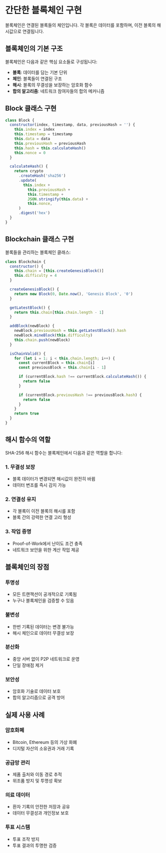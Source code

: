 # 간단한 블록체인 구현

블록체인은 연결된 블록들의 체인입니다. 각 블록은 데이터를 포함하며, 이전 블록의 해시값으로 연결됩니다.

## 블록체인의 기본 구조

블록체인은 다음과 같은 핵심 요소들로 구성됩니다:

- **블록**: 데이터를 담는 기본 단위
- **체인**: 블록들이 연결된 구조
- **해시**: 블록의 무결성을 보장하는 암호화 함수
- **합의 알고리즘**: 네트워크 참여자들의 합의 메커니즘

## Block 클래스 구현

```javascript
class Block {
  constructor(index, timestamp, data, previousHash = '') {
    this.index = index
    this.timestamp = timestamp
    this.data = data
    this.previousHash = previousHash
    this.hash = this.calculateHash()
    this.nonce = 0
  }

  calculateHash() {
    return crypto
      .createHash('sha256')
      .update(
        this.index +
          this.previousHash +
          this.timestamp +
          JSON.stringify(this.data) +
          this.nonce,
      )
      .digest('hex')
  }
}
```

## Blockchain 클래스 구현

블록들을 관리하는 블록체인 클래스:

```javascript
class Blockchain {
  constructor() {
    this.chain = [this.createGenesisBlock()]
    this.difficulty = 4
  }

  createGenesisBlock() {
    return new Block(0, Date.now(), 'Genesis Block', '0')
  }

  getLatestBlock() {
    return this.chain[this.chain.length - 1]
  }

  addBlock(newBlock) {
    newBlock.previousHash = this.getLatestBlock().hash
    newBlock.mineBlock(this.difficulty)
    this.chain.push(newBlock)
  }

  isChainValid() {
    for (let i = 1; i < this.chain.length; i++) {
      const currentBlock = this.chain[i]
      const previousBlock = this.chain[i - 1]

      if (currentBlock.hash !== currentBlock.calculateHash()) {
        return false
      }

      if (currentBlock.previousHash !== previousBlock.hash) {
        return false
      }
    }
    return true
  }
}
```

## 해시 함수의 역할

SHA-256 해시 함수는 블록체인에서 다음과 같은 역할을 합니다:

### 1. 무결성 보장

- 블록 데이터가 변경되면 해시값이 완전히 바뀜
- 데이터 변조를 즉시 감지 가능

### 2. 연결성 유지

- 각 블록이 이전 블록의 해시를 포함
- 블록 간의 강력한 연결 고리 형성

### 3. 작업 증명

- Proof-of-Work에서 난이도 조건 충족
- 네트워크 보안을 위한 계산 작업 제공

## 블록체인의 장점

### 투명성

- 모든 트랜잭션이 공개적으로 기록됨
- 누구나 블록체인을 검증할 수 있음

### 불변성

- 한번 기록된 데이터는 변경 불가능
- 해시 체인으로 데이터 무결성 보장

### 분산화

- 중앙 서버 없이 P2P 네트워크로 운영
- 단일 장애점 제거

### 보안성

- 암호화 기술로 데이터 보호
- 합의 알고리즘으로 공격 방어

## 실제 사용 사례

### 암호화폐

- Bitcoin, Ethereum 등의 가상 화폐
- 디지털 자산의 소유권과 거래 기록

### 공급망 관리

- 제품 출처와 이동 경로 추적
- 위조품 방지 및 투명성 확보

### 의료 데이터

- 환자 기록의 안전한 저장과 공유
- 데이터 무결성과 개인정보 보호

### 투표 시스템

- 투표 조작 방지
- 투표 결과의 투명한 검증
